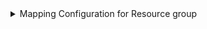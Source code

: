 <details>
<summary>Mapping Configuration for Resource group</summary>

```yaml showLineNumbers
resources:
  - kind: Microsoft.Resources/resourceGroups
    selector:
      query: 'true'
      apiVersion: '2022-09-01'
    port:
      entity:
        mappings:
          identifier: >-
            .id | split("/") | .[3] |= ascii_downcase |.[4] |= ascii_downcase |
            join("/")
          title: .name
          blueprint: '"azureResourceGroup"'
          properties:
            location: .location
            provisioningState: .properties.provisioningState + .properties.provisioning_state
            tags: .tags
          relations:
            subscription: >-
              .id | split("/") | .[1] |= ascii_downcase |.[2] |= ascii_downcase
              | .[:3] |join("/")
```

</details>
